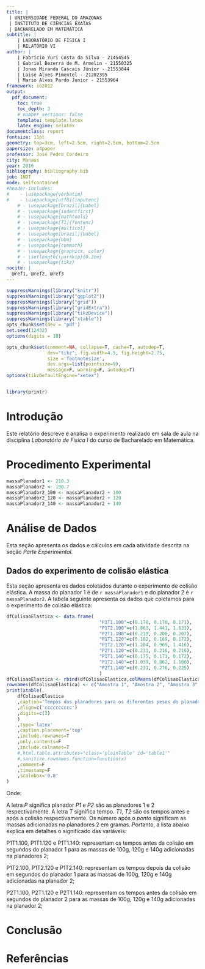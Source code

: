 ```yaml
---
title: |
 | UNIVERSIDADE FEDERAL DO AMAZONAS
 | INSTITUTO DE CIÊNCIAS EXATAS
 | BACHARELADO EM MATEMÁTICA
subtitle: | 
    | LABORATÓRIO DE FÍSICA I
    | RELATÓRIO VI
author: | 
    | Fabrício Yuri Costa da Silva - 21454545
    | Gabriel Bezerra de M. Armelin - 21550325
    | Jonas Miranda Cascais Júnior - 21553844
    | Laise Alves Pimentel - 21202395
    | Mario Alves Pardo Junior - 21553964
framework: io2012
output: 
  pdf_document:
    toc: true
    toc_depth: 3
    # number_sections: false
    template: template.latex
    latex_engine: xelatex
documentclass: report
fontsize: 11pt
geometry: top=3cm, left=2.5cm, right=2.5cm, bottom=2.5cm
papersize: a4paper
professor: José Pedro Cordeiro
city: Manaus
year: 2016
bibliography: bibliography.bib
job: INDT
mode: selfcontained
#header-includes: 
#    - \usepackage{verbatim}
#    - \usepackage[utf8]{inputenc}
    # - \usepackage[brazil]{babel}
    # - \usepackage{indentfirst}  
    # - \usepackage{mathtools}       
    # - \usepackage[T1]{fontenc}     
    # - \usepackage{multicol}
    # - \usepackage[brazil]{babel}
    # - \usepackage{bbm}
    # - \usepackage{commath}
    # - \usepackage{graphicx, color}
    # - \setlength{\parskip}{0.3cm}
    # - \usepackage{tikz}
nocite: | 
  @ref1, @ref2, @ref3
---
```



```r
suppressWarnings(library("knitr"))
suppressWarnings(library("ggplot2"))
suppressWarnings(library("grid"))
suppressWarnings(library("gridExtra"))
suppressWarnings(library("tikzDevice"))
suppressWarnings(library("xtable"))
opts_chunk$set(dev = 'pdf')
set.seed(12432) 
options(digits = 10) 

opts_chunk$set(comment=NA, collapse=T, cache=T, autodep=T,
               dev="tikz", fig.width=4.5, fig.height=2.75,
               size ='footnotesize',
               dev.args=list(pointsize=9),
               message=F, warning=F, autodep=T)
options(tikzDefaultEngine="xetex")


library(printr)
```


Introdução
===================

Este relatório descreve e analisa o experimento realizado em sala de aula na disciplina *Laboratório de Física I* do curso de Bacharelado em Matemática.

Procedimento Experimental
====================



```r
massaPlanador1 <- 210.3
massaPlanador2 <- 190.7
massaPlanador2_100 <- massaPlanador2 + 100
massaPlanador2_120 <- massaPlanador2 + 120
massaPlanador2_140 <- massaPlanador2 + 140
```

Análise de Dados
====================

Esta seção apresenta os dados e cálculos em cada atividade descrita na seção *Parte Experimental*.

## Dados do experimento de colisão elástica


Esta seção apresenta os dados coletados durante o experimento de colisão elástica. A massa do planador 1 é de `r massaPlanador1` e do planador 2 é `r massaPlanador2`. A tabela seguinte apresenta os dados que coletamos para o experimento de colisão elástica:

```r
dfColisaoElastica <- data.frame(  
                                  "P1T1.100"=c(0.178, 0.170, 0.171),
                                  "P1T2.100"=c(1.863, 1.441, 1.633),
                                  "P2T1.100"=c(0.218, 0.208, 0.207),
                                  "P1T1.120"=c(0.182, 0.169, 0.172),
                                  "P1T2.120"=c(1.204, 0.969, 1.416),
                                  "P2T1.120"=c(0.231, 0.216, 0.216),
                                  "P1T1.140"=c(0.175, 0.171, 0.172),
                                  "P1T2.140"=c(1.039, 0.862, 1.100),
                                  "P2T1.140"=c(0.231, 0.276, 0.225)
                                  )
dfColisaoElastica <- rbind(dfColisaoElastica,colMeans(dfColisaoElastica))
rownames(dfColisaoElastica) <- c("Amostra 1", "Amostra 2", "Amostra 3", "Média")
print(xtable(
    dfColisaoElastica
    ,caption='Tempos dos planadores para os diferentes pesos do planador 2 em segundos.'
    ,align=c('cccccccccc')
    ,digits=c(3)
    )
    ,type='latex'
    ,caption.placement='top'
    ,include.rownames=T
    ,only.contents=F
    ,include.colnames=T
    #,html.table.attributes="class='plainTable' id='table1'"
    #,sanitize.rownames.function=function(x) 
    ,comment=F
    ,timestamp=F
    ,scalebox='0.8'
)
```


Onde:

A letra *P* significa planador *P1* e *P2* são as planadores 1 e 2 respectivamente. A letra *T* significa tempo. *T1*, *T2* são os tempos antes e após a colisão respectivamente. Os número após o *ponto* significam as massas adicionadas na planadores 2 em gramas. Portanto, a lista abaixo explica em detalhes o significado das variáveis:

P1T1.100, P1T1.120 e P1T1.140: representam os tempos antes da colisão em segundos do planador 1 para as massas de 100g, 120g e 140g adicionadas na planadores 2;

P1T2.100, P1T2.120 e P1T2.140: representam os tempos depois da colisão em segundos do planador 1 para as massas de 100g, 120g e 140g adicionadas na planador 2;

P2T1.100, P2T1.120 e P2T1.140: representam os tempos antes da colisão em segundos do planador 2 para as massas de 100g, 120g e 140g adicionadas na planador 2;


Conclusão
====================



Referências
====================